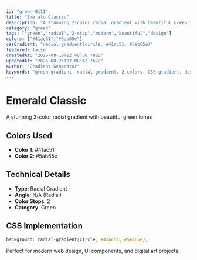 ```yaml
---
id: "green-0111"
title: "Emerald Classic"
description: "A stunning 2-color radial gradient with beautiful green tones"
category: "green"
tags: ["green","radial","2-stop","modern","beautiful","design"]
colors: ["#41ac51","#5ab65e"]
cssGradient: "radial-gradient(circle, #41ac51, #5ab65e)"
featured: false
createdAt: "2025-08-18T22:40:58.782Z"
updatedAt: "2025-08-25T07:08:42.767Z"
author: "Gradient Generator"
keywords: "green gradient, radial gradient, 2 colors, CSS gradient, design, #41ac51, #5ab65e"
---
```


# Emerald Classic

A stunning 2-color radial gradient with beautiful green tones

## Colors Used
- **Color 1**: #41ac51
- **Color 2**: #5ab65e

## Technical Details
- **Type**: Radial Gradient
- **Angle**: N/A (Radial)
- **Color Stops**: 2
- **Category**: Green

## CSS Implementation
```css
background: radial-gradient(circle, #41ac51, #5ab65e);
```

Perfect for modern web design, UI components, and digital art projects.
